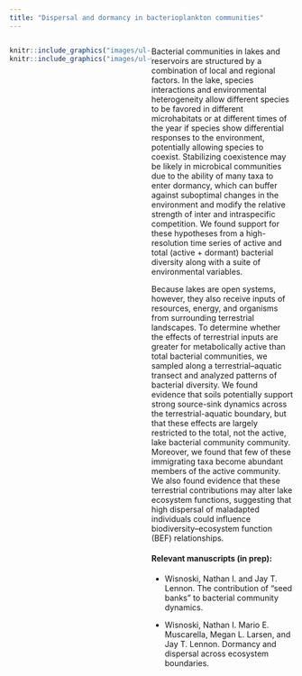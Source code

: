 ```yaml
---
title: "Dispersal and dormancy in bacterioplankton communities"
---
```

<style>
.column-left{
  float: left;
  width: 50%;
  text-align: left;
}

.column-right{
  float: right;
  width: 50%;
  text-align: left;
}
</style>


<div class="column-right">
Bacterial communities in lakes and reservoirs are structured by a combination of local and regional factors. In the lake, species interactions and environmental heterogeneity allow different species to be favored in different microhabitats or at different times of the year if species show differential responses to the environment, potentially allowing species to coexist. Stabilizing coexistence may be likely in microbical communities due to the ability of many taxa to enter dormancy, which can buffer against suboptimal changes in the environment and modify the relative strength of inter and intraspecific competition. We found support for these hypotheses from a high-resolution time series of active and total (active + dormant) bacterial diversity along with a suite of environmental variables.

Because lakes are open systems, however, they also receive inputs of resources, energy, and organisms from surrounding terrestrial landscapes. To determine whether the effects of terrestrial inputs are greater for metabolically active than total bacterial communities, we sampled along a terrestrial--aquatic transect and analyzed patterns of bacterial diversity. We found evidence that soils potentially support strong source-sink dynamics across the terrestrial-aquatic boundary, but that these effects are largely restricted to the total, not the active, lake bacterial community community. Moreover, we found that few of these immigrating taxa become abundant members of the active community. We also found evidence that these terrestrial contributions may alter lake ecosystem functions, suggesting that high dispersal of maladapted individuals could influence biodiversity--ecosystem function (BEF) relationships. 

#### Relevant manuscripts (in prep):

- Wisnoski, Nathan I. and Jay T. Lennon. The contribution of “seed banks” to bacterial community dynamics.

- Wisnoski, Nathan I. Mario E. Muscarella, Megan L. Larsen, and Jay T. Lennon. Dormancy and dispersal across ecosystem boundaries.

</div>

<div class="column-left">
```r
knitr::include_graphics("images/ul-active_pcoa.png")
knitr::include_graphics("images/ul-03_similarity-to-soils.png")
```

</div>